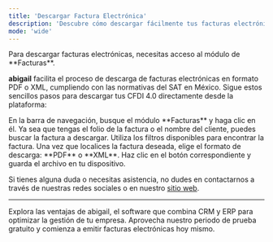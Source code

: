 ```yaml
---
title: 'Descargar Factura Electrónica'
description: 'Descubre cómo descargar fácilmente tus facturas electrónicas CFDI 4.0 y XML desde abigail ERP, el software para empresas en México.'
mode: 'wide'
---
```


<Warning>
Para descargar facturas electrónicas, necesitas acceso al módulo de **Facturas**.
</Warning>

**abigail** facilita el proceso de descarga de facturas electrónicas en formato PDF o XML, cumpliendo con las normativas del SAT en México. Sigue estos sencillos pasos para descargar tus CFDI 4.0 directamente desde la plataforma:

<Steps>
  <Step title="Accede al módulo de Facturas">
    En la barra de navegación, busque el módulo **Facturas** y haga clic en él.
  </Step>
  <Step title="Busca o Filtra la factura a descargar">
    Ya sea que tengas el folio de la factura o el nombre del cliente, puedes buscar la factura a descargar. Utiliza los filtros disponibles para encontrar la factura.
  </Step>
  <Step title="Descarga">
    Una vez que localices la factura deseada, elige el formato de descarga: **PDF** o **XML**. Haz clic en el botón correspondiente y guarda el archivo en tu dispositivo.
  </Step>
</Steps>

<Tip>Si tienes alguna duda o necesitas asistencia, no dudes en contactarnos a través de nuestras redes sociales o en nuestro [sitio web](https://www.abigail.mx/contacto).</Tip>

---

<Card title="Comienza tu prueba gratis hoy y comienza a facturar con abigail" icon="rocket" href="https://www.abigail.mx/planes">
  Explora las ventajas de abigail, el software que combina CRM y ERP para optimizar la gestión de tu empresa. Aprovecha nuestro periodo de prueba gratuito y comienza a emitir facturas electrónicas hoy mismo.
</Card>